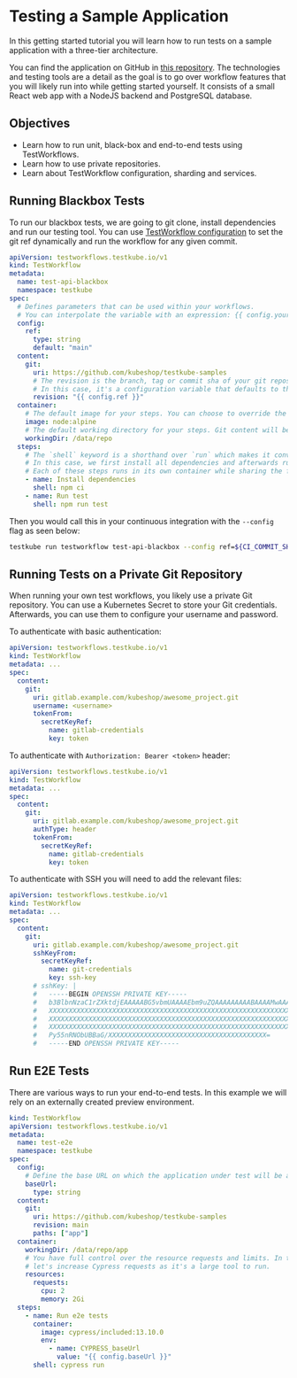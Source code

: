 
# Testing a Sample Application

In this getting started tutorial you will learn how to run tests on a sample application with a three-tier architecture.

You can find the application on GitHub in [this repository][sample-repo].
The technologies and testing tools are a detail as the goal is to go over workflow features that you will likely run into while getting started yourself.
It consists of a small React web app with a NodeJS backend and PostgreSQL database.

## Objectives

- Learn how to run unit, black-box and end-to-end tests using TestWorkflows.
- Learn how to use private repositories.
- Learn about TestWorkflow configuration, sharding and services.

## Running Blackbox Tests

To run our blackbox tests, we are going to git clone, install dependencies and run our testing tool.
You can use [TestWorkflow configuration][tw-config] to set the git ref dynamically and run the workflow for any given commit.

```yaml
apiVersion: testworkflows.testkube.io/v1
kind: TestWorkflow
metadata:
  name: test-api-blackbox
  namespace: testkube
spec:
  # Defines parameters that can be used within your workflows.
  # You can interpolate the variable with an expression: {{ config.your_variable }}.
  config:
    ref:
      type: string
      default: "main"
  content:
    git:
      uri: https://github.com/kubeshop/testkube-samples
      # The revision is the branch, tag or commit sha of your git repository.
      # In this case, it's a configuration variable that defaults to the 'main' branch.
      revision: "{{ config.ref }}"
  container:
    # The default image for your steps. You can choose to override the image within each step.
    image: node:alpine
    # The default working directory for your steps. Git content will be checked out in `/data/repo`.
    workingDir: /data/repo
  steps:
    # The `shell` keyword is a shorthand over `run` which makes it convenient to execute commands.
    # In this case, we first install all dependencies and afterwards run the tests.
    # Each of these steps runs in its own container while sharing the file system.
    - name: Install dependencies
      shell: npm ci
    - name: Run test
      shell: npm run test
```

Then you would call this in your continuous integration with the `--config` flag as seen below:

```sh
testkube run testworkflow test-api-blackbox --config ref=${CI_COMMIT_SHA} --watch
```

## Running Tests on a Private Git Repository

When running your own test workflows, you likely use a private Git repository.
You can use a Kubernetes Secret to store your Git credentials.
Afterwards, you can use them to configure your username and password.

<Tabs groupId="example-auth">
<TabItem value="https" label="With HTTP">

To authenticate with basic authentication:

```yaml {8-12}
apiVersion: testworkflows.testkube.io/v1
kind: TestWorkflow
metadata: ...
spec:
  content:
    git:
      uri: gitlab.example.com/kubeshop/awesome_project.git
      username: <username>
      tokenFrom:
        secretKeyRef:
          name: gitlab-credentials
          key: token
```

</TabItem>

<TabItem value="https-header" label="With HTTP Header">

To authenticate with `Authorization: Bearer <token>` header:

```yaml {8-12}
apiVersion: testworkflows.testkube.io/v1
kind: TestWorkflow
metadata: ...
spec:
  content:
    git:
      uri: gitlab.example.com/kubeshop/awesome_project.git
      authType: header
      tokenFrom:
        secretKeyRef:
          name: gitlab-credentials
          key: token
```

</TabItem>

<TabItem value="ssh" label="With SSH">

To authenticate with SSH you will need to add the relevant files:

```yaml {8-24}
apiVersion: testworkflows.testkube.io/v1
kind: TestWorkflow
metadata: ...
spec:
  content:
    git:
      uri: gitlab.example.com/kubeshop/awesome_project.git
      sshKeyFrom:
        secretKeyRef:
          name: git-credentials
          key: ssh-key
      # sshKey: |
      #   -----BEGIN OPENSSH PRIVATE KEY-----
      #   b3BlbnNzaC1rZXktdjEAAAAABG5vbmUAAAAEbm9uZQAAAAAAAAABAAAAMwAAAAtzc2gtZW
      #   XXXXXXXXXXXXXXXXXXXXXXXXXXXXXXXXXXXXXXXXXXXXXXXXXXXXXXXXXXXXXXXXXXXXXX
      #   XXXXXXXXXXXXXXXXXXXXXXXXXXXXXXXXXXXXXXXXXXXXXXXXXXXXXXXXXXXXXXXXXXXXXX
      #   XXXXXXXXXXXXXXXXXXXXXXXXXXXXXXXXXXXXXXXXXXXXXXXXXXXXXXXXXXXXXXXXXXXXXX
      #   Py55nRNObUBBaG/XXXXXXXXXXXXXXXXXXXXXXXXXXXXXXXXXXXXXXXX=
      #   -----END OPENSSH PRIVATE KEY-----
```

</TabItem>
</Tabs>

## Run E2E Tests

There are various ways to run your end-to-end tests. In this example we will rely on an externally created preview environment.

<Tabs groupId="tutorial-example-e2e">
<TabItem value="external-preview" label="With external previews">

```yaml
kind: TestWorkflow
apiVersion: testworkflows.testkube.io/v1
metadata:
  name: test-e2e
  namespace: testkube
spec:
  config:
    # Define the base URL on which the application under test will be available.
    baseUrl:
      type: string
  content:
    git:
      uri: https://github.com/kubeshop/testkube-samples
      revision: main
      paths: ["app"]
  container:
    workingDir: /data/repo/app
    # You have full control over the resource requests and limits. In this case,
    # let's increase Cypress requests as it's a large tool to run.
    resources:
      requests:
        cpu: 2
        memory: 2Gi
  steps:
    - name: Run e2e tests
      container:
        image: cypress/included:13.10.0
        env:
          - name: CYPRESS_baseUrl
            value: "{{ config.baseUrl }}"
      shell: cypress run
```

</TabItem>

</Tabs>

[sample-repo]: https://github.com/kubeshop/testkube-samples
[tw-config]: /articles/test-workflows-examples-configuration
